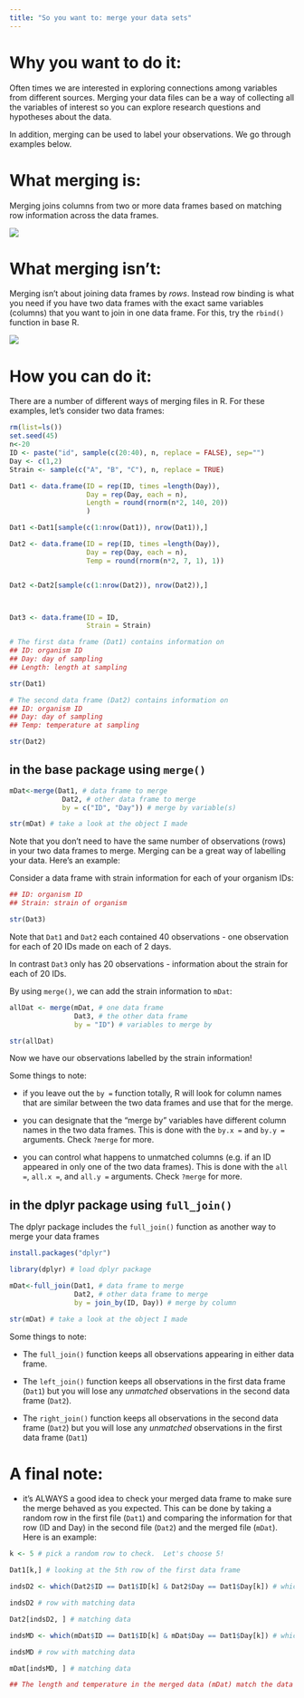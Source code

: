 ```yaml
---
title: "So you want to: merge your data sets"
---
```


# Why you want to do it: 

Often times we are interested in exploring connections among variables from different sources. Merging your data files can be a way of collecting all the variables of interest so you can explore research questions and hypotheses about the data.

In addition, merging can be used to label your observations.  We go through examples below.

# What merging is:

Merging joins columns from two or more data frames based on matching row information across the data frames.

![](mergeEx.png)

# What merging isn't:

Merging isn't about joining data frames by *rows*.  Instead row binding is what you need if you have two data frames with the exact same variables (columns) that you want to join in one data frame.  For this, try the `rbind()` function in base R. 

![](rbindEx.png)

# How you can do it: 

There are a number of different ways of merging files in R.  For these examples, let's consider two data frames:

```r

rm(list=ls())
set.seed(45)
n<-20
ID <- paste("id", sample(c(20:40), n, replace = FALSE), sep="")
Day <- c(1,2)
Strain <- sample(c("A", "B", "C"), n, replace = TRUE)

Dat1 <- data.frame(ID = rep(ID, times =length(Day)),
                   Day = rep(Day, each = n),
                   Length = round(rnorm(n*2, 140, 20))
                   )

Dat1 <-Dat1[sample(c(1:nrow(Dat1)), nrow(Dat1)),]

Dat2 <- data.frame(ID = rep(ID, times =length(Day)),
                   Day = rep(Day, each = n),
                   Temp = round(rnorm(n*2, 7, 1), 1))


Dat2 <-Dat2[sample(c(1:nrow(Dat2)), nrow(Dat2)),]



Dat3 <- data.frame(ID = ID,
                   Strain = Strain)

```

```r
# The first data frame (Dat1) contains information on 
## ID: organism ID
## Day: day of sampling
## Length: length at sampling

str(Dat1)

# The second data frame (Dat2) contains information on 
## ID: organism ID
## Day: day of sampling
## Temp: temperature at sampling

str(Dat2)

```

## in the base package using `merge()`

```r

mDat<-merge(Dat1, # data frame to merge
             Dat2, # other data frame to merge
             by = c("ID", "Day")) # merge by variable(s)

str(mDat) # take a look at the object I made

```

Note that you don't need to have the same number of observations (rows) in your two data frames to merge.  Merging can be a great way of labelling your data.  Here's an example:

Consider a data frame with strain information for each of your organism IDs:

```r

## ID: organism ID
## Strain: strain of organism

str(Dat3)

```

Note that `Dat1` and `Dat2` each contained 40 observations - one observation for each of 20 IDs made on each of 2 days.

In contrast `Dat3` only has 20 observations - information about the strain for each of 20 IDs.  

By using `merge()`, we can add the strain information to `mDat`:

```r

allDat <- merge(mDat, # one data frame
                Dat3, # the other data frame
                by = "ID") # variables to merge by

str(allDat)

```
Now we have our observations labelled by the strain information!


Some things to note:

* if you leave out the `by = ` function totally, R will look for column names that are similar between the two data frames and use that for the merge.

* you can designate that the "merge by" variables have different column names in the two data frames.  This is done with the `by.x = ` and `by.y = ` arguments.  Check `?merge` for more.

* you can control what happens to unmatched columns (e.g. if an ID appeared in only one of the two data frames).  This is done with the `all = `, `all.x = `, and `all.y = ` arguments.  Check `?merge` for more.


## in the dplyr package using `full_join()`

The dplyr package includes the `full_join()` function as another way to merge your data frames

```r

install.packages("dplyr")

```

```r

library(dplyr) # load dplyr package

mDat<-full_join(Dat1, # data frame to merge
                Dat2, # other data frame to merge
                by = join_by(ID, Day)) # merge by column

str(mDat) # take a look at the object I made

```

Some things to note:

* The `full_join()` function keeps all observations appearing in either data frame.

* The `left_join()` function keeps all observations in the first data frame (`Dat1`) but you will lose any *unmatched* observations in the second data frame (`Dat2`).

* The `right_join()` function keeps all observations in the second data frame (`Dat2`) but you will lose any *unmatched* observations in the first data frame (`Dat1`)

# A final note:

* it's ALWAYS a good idea to check your merged data frame to make sure the merge behaved as you expected.  This can be done by taking a random row in the first file (`Dat1`) and comparing the information for that row (ID and Day) in the second file (`Dat2`) and the merged file (`mDat`). Here is an example:



```r

k <- 5 # pick a random row to check.  Let's choose 5! 

Dat1[k,] # looking at the 5th row of the first data frame

indsD2 <- which(Dat2$ID == Dat1$ID[k] & Dat2$Day == Dat1$Day[k]) # which row in Dat2 has the ID and Day from the kth row in Dat1

indsD2 # row with matching data

Dat2[indsD2, ] # matching data

indsMD <- which(mDat$ID == Dat1$ID[k] & mDat$Day == Dat1$Day[k]) # which row in mDat has the ID and Day from the kth row in Dat1

indsMD # row with matching data

mDat[indsMD, ] # matching data

## The length and temperature in the merged data (mDat) match the data in the original data frames (Dat1 & Dat2)


```



